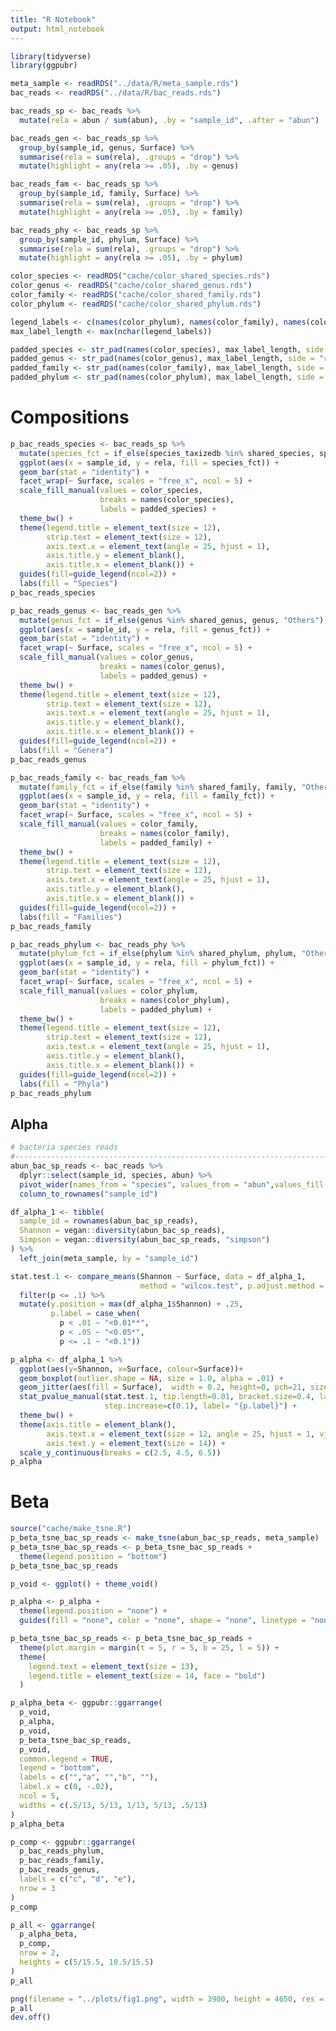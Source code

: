 ```yaml
---
title: "R Notebook"
output: html_notebook
---
```


```r
library(tidyverse)
library(ggpubr)
```

```r
meta_sample <- readRDS("../data/R/meta_sample.rds")
bac_reads <- readRDS("../data/R/bac_reads.rds") 
```

```r
bac_reads_sp <- bac_reads %>%
  mutate(rela = abun / sum(abun), .by = "sample_id", .after = "abun")

bac_reads_gen <- bac_reads_sp %>%
  group_by(sample_id, genus, Surface) %>%
  summarise(rela = sum(rela), .groups = "drop") %>%
  mutate(highlight = any(rela >= .05), .by = genus)

bac_reads_fam <- bac_reads_sp %>%
  group_by(sample_id, family, Surface) %>%
  summarise(rela = sum(rela), .groups = "drop") %>%
  mutate(highlight = any(rela >= .05), .by = family)

bac_reads_phy <- bac_reads_sp %>%
  group_by(sample_id, phylum, Surface) %>%
  summarise(rela = sum(rela), .groups = "drop") %>%
  mutate(highlight = any(rela >= .05), .by = phylum) 
```

```r
color_species <- readRDS("cache/color_shared_species.rds")
color_genus <- readRDS("cache/color_shared_genus.rds")
color_family <- readRDS("cache/color_shared_family.rds")
color_phylum <- readRDS("cache/color_shared_phylum.rds")

legend_labels <- c(names(color_phylum), names(color_family), names(color_genus), names(color_species))
max_label_length <- max(nchar(legend_labels))

padded_species <- str_pad(names(color_species), max_label_length, side = "right")
padded_genus <- str_pad(names(color_genus), max_label_length, side = "right")
padded_family <- str_pad(names(color_family), max_label_length, side = "right")
padded_phylum <- str_pad(names(color_phylum), max_label_length, side = "right")
```

# Compositions

```r
p_bac_reads_species <- bac_reads_sp %>%
  mutate(species_fct = if_else(species_taxizedb %in% shared_species, species_taxizedb, "Others")) %>%
  ggplot(aes(x = sample_id, y = rela, fill = species_fct)) +
  geom_bar(stat = "identity") +
  facet_wrap(~ Surface, scales = "free_x", ncol = 5) +
  scale_fill_manual(values = color_species, 
                    breaks = names(color_species),
                    labels = padded_species) +
  theme_bw() +
  theme(legend.title = element_text(size = 12),
        strip.text = element_text(size = 12),
        axis.text.x = element_text(angle = 25, hjust = 1),
        axis.title.y = element_blank(),
        axis.title.x = element_blank()) +
  guides(fill=guide_legend(ncol=2)) +
  labs(fill = "Species")
p_bac_reads_species
```

```r
p_bac_reads_genus <- bac_reads_gen %>%
  mutate(genus_fct = if_else(genus %in% shared_genus, genus, "Others")) %>%
  ggplot(aes(x = sample_id, y = rela, fill = genus_fct)) +
  geom_bar(stat = "identity") +
  facet_wrap(~ Surface, scales = "free_x", ncol = 5) +
  scale_fill_manual(values = color_genus, 
                    breaks = names(color_genus),
                    labels = padded_genus) +
  theme_bw() +
  theme(legend.title = element_text(size = 12),
        strip.text = element_text(size = 12),
        axis.text.x = element_text(angle = 25, hjust = 1),
        axis.title.y = element_blank(),
        axis.title.x = element_blank()) +
  guides(fill=guide_legend(ncol=2)) +
  labs(fill = "Genera")
p_bac_reads_genus
```

```r
p_bac_reads_family <- bac_reads_fam %>%
  mutate(family_fct = if_else(family %in% shared_family, family, "Others")) %>%
  ggplot(aes(x = sample_id, y = rela, fill = family_fct)) +
  geom_bar(stat = "identity") +
  facet_wrap(~ Surface, scales = "free_x", ncol = 5) +
  scale_fill_manual(values = color_family, 
                    breaks = names(color_family),
                    labels = padded_family) +
  theme_bw() +
  theme(legend.title = element_text(size = 12),
        strip.text = element_text(size = 12),
        axis.text.x = element_text(angle = 25, hjust = 1),
        axis.title.y = element_blank(),
        axis.title.x = element_blank()) +
  guides(fill=guide_legend(ncol=2)) +
  labs(fill = "Families")
p_bac_reads_family
```

```r
p_bac_reads_phylum <- bac_reads_phy %>%
  mutate(phylum_fct = if_else(phylum %in% shared_phylum, phylum, "Others")) %>%
  ggplot(aes(x = sample_id, y = rela, fill = phylum_fct)) +
  geom_bar(stat = "identity") +
  facet_wrap(~ Surface, scales = "free_x", ncol = 5) +
  scale_fill_manual(values = color_phylum, 
                    breaks = names(color_phylum),
                    labels = padded_phylum) +
  theme_bw() +
  theme(legend.title = element_text(size = 12),
        strip.text = element_text(size = 12),
        axis.text.x = element_text(angle = 25, hjust = 1),
        axis.title.y = element_blank(),
        axis.title.x = element_blank()) +
  guides(fill=guide_legend(ncol=2)) +
  labs(fill = "Phyla")
p_bac_reads_phylum
```

## Alpha

```r
# bacteria species reads
#------------------------------------------------------------------------------#
abun_bac_sp_reads <- bac_reads %>%
  dplyr::select(sample_id, species, abun) %>%
  pivot_wider(names_from = "species", values_from = "abun",values_fill = 0) %>%
  column_to_rownames("sample_id")

df_alpha_1 <- tibble(
  sample_id = rownames(abun_bac_sp_reads),
  Shannon = vegan::diversity(abun_bac_sp_reads),
  Simpson = vegan::diversity(abun_bac_sp_reads, "simpson")
) %>%
  left_join(meta_sample, by = "sample_id")

stat.test.1 <- compare_means(Shannon ~ Surface, data = df_alpha_1,
                             method = "wilcox.test", p.adjust.method = "none") %>%
  filter(p <= .1) %>%
  mutate(y.position = max(df_alpha_1$Shannon) + .25,
         p.label = case_when(
           p < .01 ~ "<0.01**",
           p < .05 ~ "<0.05*",
           p <= .1 ~ "<0.1"))

p_alpha <- df_alpha_1 %>%
  ggplot(aes(y=Shannon, x=Surface, colour=Surface))+
  geom_boxplot(outlier.shape = NA, size = 1.0, alpha = .01) +
  geom_jitter(aes(fill = Surface),  width = 0.2, height=0, pch=21, size = 2.5) +
  stat_pvalue_manual(stat.test.1, tip.length=0.01, bracket.size=0.4, label.size = 5,
                     step.increase=c(0.1), label= "{p.label}") +
  theme_bw() +
  theme(axis.title = element_blank(),
        axis.text.x = element_text(size = 12, angle = 25, hjust = 1, vjust = 1),
        axis.text.y = element_text(size = 14)) +
  scale_y_continuous(breaks = c(2.5, 4.5, 6.5))
p_alpha
```

# Beta

```r
source("cache/make_tsne.R")
p_beta_tsne_bac_sp_reads <- make_tsne(abun_bac_sp_reads, meta_sample)
p_beta_tsne_bac_sp_reads <- p_beta_tsne_bac_sp_reads + 
  theme(legend.position = "bottom")
p_beta_tsne_bac_sp_reads
```

```r
p_void <- ggplot() + theme_void()

p_alpha <- p_alpha +
  theme(legend.position = "none") +
  guides(fill = "none", color = "none", shape = "none", linetype = "none")

p_beta_tsne_bac_sp_reads <- p_beta_tsne_bac_sp_reads +
  theme(plot.margin = margin(t = 5, r = 5, b = 25, l = 5)) +
  theme(
    legend.text = element_text(size = 13),
    legend.title = element_text(size = 14, face = "bold") 
  )

p_alpha_beta <- ggpubr::ggarrange(
  p_void,
  p_alpha,
  p_void,
  p_beta_tsne_bac_sp_reads,  
  p_void,
  common.legend = TRUE,                      
  legend = "bottom",
  labels = c("","a", "","b", ""),
  label.x = c(0, -.02),
  ncol = 5,
  widths = c(.5/13, 5/13, 1/13, 5/13, .5/13)
)
p_alpha_beta
```


```r
p_comp <- ggpubr::ggarrange(
  p_bac_reads_phylum,
  p_bac_reads_family,
  p_bac_reads_genus,
  labels = c("c", "d", "e"),
  nrow = 3
)
p_comp
```

```r
p_all <- ggarrange(
  p_alpha_beta,
  p_comp,
  nrow = 2,
  heights = c(5/15.5, 10.5/15.5)
)
p_all
```

```r
png(filename = "../plots/fig1.png", width = 3900, height = 4650, res = 300)
p_all
dev.off()
```

